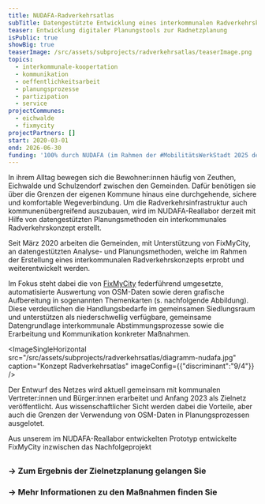 ```yaml
---
title: NUDAFA-Radverkehrsatlas
subTitle: Datengestützte Entwicklung eines interkommunalen Radverkehrskonzepts
teaser: Entwicklung digitaler Planungstools zur Radnetzplanung
isPublic: true
showBig: true
teaserImage: /src/assets/subprojects/radverkehrsatlas/teaserImage.png
topics:
  - interkommunale-koopertation
  - kommunikation
  - oeffentlichkeitsarbeit
  - planungsprozesse
  - partizipation
  - service
projectCommunes:
  - eichwalde
  - fixmycity
projectPartners: []
start: 2020-03-01
end: 2026-06-30
funding: '100% durch NUDAFA (im Rahmen der #MobilitätsWerkStadt 2025 des BMBF)'
---
```

In ihrem Alltag bewegen sich die Bewohner:innen häufig von Zeuthen, Eichwalde und Schulzendorf zwischen den Gemeinden. Dafür benötigen sie über die Grenzen der eigenen Kommune hinaus eine durchgehende, sichere und komfortable Wegeverbindung. Um die Radverkehrsinfrastruktur auch kommunenübergreifend auszubauen, wird im NUDAFA-Reallabor derzeit mit Hilfe von datengestützten Planungsmethoden ein interkommunales Radverkehrskonzept erstellt.

Seit März 2020 arbeiten die Gemeinden, mit Unterstützung von FixMyCity, an datengestützten Analyse- und Planungsmethoden, welche im Rahmen der Erstellung eines interkommunalen Radverkehrskonzepts erprobt und weiterentwickelt werden.

Im Fokus steht dabei die von [FixMyCity](https://www.fixmycity.de/) federführend umgesetzte, automatisierte Auswertung von OSM-Daten sowie deren grafische Aufbereitung in sogenannten Themenkarten (s. nachfolgende Abbildung). Diese verdeutlichen die Handlungsbedarfe im gemeinsamen Siedlungsraum und unterstützen als niederschwellig verfügbare, gemeinsame Datengrundlage interkommunale Abstimmungsprozesse sowie die Erarbeitung und Kommunikation konkreter Maßnahmen.

<ImageSingleHorizontal src="/src/assets/subprojects/radverkehrsatlas/diagramm-nudafa.jpg" caption="Konzept Radverkehrsatlas" imageConfig={{"discriminant":"9/4"}} />

Der Entwurf des Netzes wird aktuell gemeinsam mit kommunalen Vertreter:innen und Bürger:innen erarbeitet und Anfang 2023 als Zielnetz veröffentlicht. Aus wissenschaftlicher Sicht werden dabei die Vorteile, aber auch die Grenzen der Verwendung von OSM-Daten in Planungsprozessen ausgelotet.&#x20;

Aus unserem im NUDAFA-Reallabor entwickelten Prototyp entwickelte FixMyCity inzwischen das Nachfolgeprojekt <TextLinkArrow href="https://radverkehrsatlas.de/" display="www.radverkehrsatlas.de" external />

##

### → Zum Ergebnis der Zielnetzplanung gelangen Sie <TextLinkArrow href="/radnetz/einleitung" display="hier" external={false} />

### → Mehr Informationen zu den Maßnahmen finden Sie <TextLinkArrow href="/massnahmen" display="hier" external={false} />
